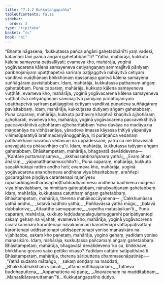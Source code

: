 ```yaml
---
title: "7.1.2 Kukkuṭaṅgapañha"
tableOfContents: false
sidebar:
  order: 3
type: "tipitaka"
basket: "su"
book: "mi"
---
```



<DynamicBreadcrumb />

<Division number="226" book="mi">

<Paragraph number="1660" book="mi">
“Bhante nāgasena, ‘kukkuṭassa pañca aṅgāni gahetabbānī’ti yaṃ vadesi, katamāni tāni pañca aṅgāni gahetabbānī”ti? “Yathā, mahārāja, kukkuṭo kālena samayena paṭisallīyati; evameva kho, mahārāja, yoginā yogāvacarena kālena samayeneva cetiyaṅgaṇaṃ sammajjitvā pānīyaṃ paribhojanīyaṃ upaṭṭhapetvā sarīraṃ paṭijaggitvā nahāyitvā cetiyaṃ vanditvā vuḍḍhānaṃ bhikkhūnaṃ dassanāya gantvā kālena samayena suññāgāraṃ pavisitabbaṃ. Idaṃ, mahārāja, kukkuṭassa paṭhamaṃ aṅgaṃ gahetabbaṃ.
</Paragraph>

<Paragraph number="1661" book="mi">
Puna caparaṃ, mahārāja, kukkuṭo kālena samayeneva vuṭṭhāti; evameva kho, mahārāja, yoginā yogāvacarena kālena samayeneva vuṭṭhahitvā cetiyaṅgaṇaṃ sammajjitvā pānīyaṃ paribhojanīyaṃ upaṭṭhapetvā sarīraṃ paṭijaggitvā cetiyaṃ vanditvā punadeva suññāgāraṃ pavisitabbaṃ. Idaṃ, mahārāja, kukkuṭassa dutiyaṃ aṅgaṃ gahetabbaṃ.
</Paragraph>

<Paragraph number="1662" book="mi">
Puna caparaṃ, mahārāja, kukkuṭo pathaviṃ khaṇitvā khaṇitvā ajjhohāraṃ ajjhoharati; evameva kho, mahārāja, yoginā yogāvacarena paccavekkhitvā paccavekkhitvā ajjhohāraṃ ajjhoharitabbaṃ ‘neva davāya na madāya na maṇḍanāya na vibhūsanāya, yāvadeva imassa kāyassa ṭhitiyā yāpanāya vihiṃsūparatiyā brahmacariyānuggahāya, iti purāṇañca vedanaṃ paṭihaṅkhāmi navañca vedanaṃ na uppādessāmi, yātrā ca me bhavissati anavajjatā ca phāsuvihāro cā’ti. Idaṃ, mahārāja, kukkuṭassa tatiyaṃ aṅgaṃ gahetabbaṃ. Bhāsitampetaṃ, mahārāja, bhagavatā devātidevena—
</Paragraph>

<Paragraph number="1663" type="verses" book="mi">
_‘Kantāre puttamaṃsaṃva,_  
_akkhassabbhañjanaṃ yathā;_  
_Evaṃ āhari āhāraṃ,_  
_yāpanatthamamucchito’ti._  

</Paragraph>

<Paragraph number="1664" book="mi">
Puna caparaṃ, mahārāja, kukkuṭo sacakkhukopi rattiṃ andho hoti; evameva kho, mahārāja, yoginā yogāvacarena anandheneva andhena viya bhavitabbaṃ, araññepi gocaragāme piṇḍāya carantenapi rajanīyesu rūpasaddagandharasaphoṭṭhabbadhammesu andhena badhirena mūgena viya bhavitabbaṃ, na nimittaṃ gahetabbaṃ, nānubyañjanaṃ gahetabbaṃ. Idaṃ, mahārāja, kukkuṭassa catutthaṃ aṅgaṃ gahetabbaṃ. Bhāsitampetaṃ, mahārāja, therena mahākaccāyanena—
</Paragraph>

<Paragraph number="1665" type="verses" book="mi">
_‘Cakkhumāssa yathā andho,_  
_sotavā badhiro yathā;_  
_Paññavāssa yathā mūgo,_  
_balavā dubbaloriva;_  
_Attaatthe samuppanne,_  
_sayetha matasāyikan’ti._  

</Paragraph>

<Paragraph number="1666" book="mi">
Puna caparaṃ, mahārāja, kukkuṭo leḍḍudaṇḍalaguḷamuggarehi paripātiyantopi sakaṃ gehaṃ na vijahati; evameva kho, mahārāja, yoginā yogāvacarena cīvarakammaṃ karontenapi navakammaṃ karontenapi vattappaṭivattaṃ karontenapi uddisantenapi uddisāpentenapi yoniso manasikāro na vijahitabbo, sakaṃ kho panetaṃ, mahārāja, yogino gehaṃ, yadidaṃ yoniso manasikāro. Idaṃ, mahārāja, kukkuṭassa pañcamaṃ aṅgaṃ gahetabbaṃ. Bhāsitampetaṃ, mahārāja, bhagavatā devātidevena ‘ko ca, bhikkhave, bhikkhuno gocaro sako pettiko visayo? Yadidaṃ cattāro satipaṭṭhānā’ti. Bhāsitampetaṃ, mahārāja, therena sāriputtena dhammasenāpatināpi—
</Paragraph>

<Paragraph number="1667" type="verses" book="mi">
_‘Yathā sudanto mātaṅgo,_  
_sakaṃ soṇḍaṃ na maddati;_  
_Bhakkhābhakkhaṃ vijānāti,_  
_attano vuttikappanaṃ._  

</Paragraph>

<Paragraph number="1668" type="verses" book="mi">
_Tatheva buddhaputtena,_  
_Appamattena vā pana;_  
_Jinavacanaṃ na madditabbaṃ,_  
_Manasikāravaruttaman’”ti._  


</Paragraph>
</Division>

<Paragraph number="1669" type="center" book="mi">
Kukkuṭaṅgapañho dutiyo.
</Paragraph>